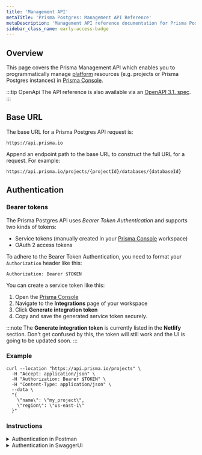 ```yaml
---
title: 'Management API'
metaTitle: 'Prisma Postgres: Management API Reference'
metaDescription: 'Management API reference documentation for Prisma Postgres.'
sidebar_class_name: early-access-badge
---
```


## Overview

This page covers the Prisma Management API which enables you to programmatically manage [platform](/platform/about) resources (e.g. projects or Prisma Postgres instances) in [Prisma Console](https://console.prisma.io). 

:::tip OpenApi
The API reference is also available via an [OpenAPI 3.1. spec](https://api.prisma.io/v1/swagger-editor).
:::


## Base URL

The base URL for a Prisma Postgres API request is:

```
https://api.prisma.io
```

Append an endpoint path to the base URL to construct the full URL for a request. For example:

```
https://api.prisma.io/projects/{projectId}/databases/{databaseId}
```

## Authentication

### Bearer tokens

The Prisma Postgres API uses _Bearer Token Authentication_ and supports two kinds of tokens:
- Service tokens (manually created in your [Prisma Console](https://console.prisma.io) workspace)
- OAuth 2 access tokens

To adhere to the Bearer Token Authentication, you need to format your `Authorization` header like this:

```
Authorization: Bearer $TOKEN
```

You can create a service token like this:
1. Open the [Prisma Console](https://console.prisma.io/)
2. Navigate to the **Integrations** page of your workspace
3. Click **Generate integration token**
4. Copy and save the generated service token securely.

:::note
The **Generate integration token** is currently listed in the **Netlify** section. Don't get confused by this, the token will still work and the UI is going to be updated soon.
:::

### Example

```terminal
curl --location "https://api.prisma.io/projects" \
  -H "Accept: application/json" \
  -H "Authorization: Bearer $TOKEN" \
  -H "Content-Type: application/json" \
  --data \
  "{ 
    \"name\": \"my_project\", 
    \"region\": \"us-east-1\" 
  }"
```

### Instructions

<details>
<summary>Authentication in Postman</summary>

#### Using a Service token

1. Create a new request.
2. Go to the **Authorization** tab.
3. Set type to **Bearer Token**.
4. Paste your service token.

#### Using OAuth 2

1. In the **Authorization** tab, set type to **OAuth 2.0**.
2. Click **Get New Access Token** and fill in the details:
    - **Token Name**: Any name
    - **Grant Type**: Authorization Code
    - **Callback URL**: `http://localhost:8789/swagger/oauth2-redirect.html`
    - **Auth URL** / **Access Token URL**: Your local OAuth URLs
    - **Client ID / Secret**: From the script output
    - **Scope**: (as needed)
1. After completing the flow, use the token in your requests.

</details>

<details>
<summary>Authentication in SwaggerUI</summary>

#### Using a Service token

1. Click **Authorize**.
2. Paste the service token into the relevant input.
3. Click **Authorize** again.

> The Swagger spec supports a Bearer token via the `Authorization` header.

#### Using OAuth 2

1. Click **Authorize**.
2. Choose the OAuth2 flow.
3. Provide your `clientId`, `clientSecret`, and redirect URI.
4. Complete the authorization flow to acquire access.

</details>

